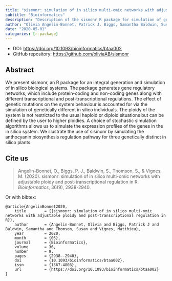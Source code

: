 ```yaml
---
title: "sismonr: simulation of in silico multi-omic networks with adjustable ploidy and post-transcriptional regulation in R"
subtitle: "Bioinformatics"
description: "Description of the sismonr R package for simulation of gene regulatory networks with transcription and post-transcriptional regulation."
author: "Olivia Angelin-Bonnet, Patrick J. Biggs, Samantha Baldwin, Susan Thomson, Matthieu Vignes"
date: "2020-05-01"
categories: [r-package]
---
```


- DOI: <https://doi.org/10.1093/bioinformatics/btaa002>
- GitHub repository: <https://github.com/oliviaAB/sismonr>

## Abstract

We present sismonr, an R package for an integral generation and simulation of in silico biological systems. The package generates gene regulatory networks, which include protein-coding and non-coding genes along with different transcriptional and post-transcriptional regulations. The effect of genetic mutations on the system behaviour is accounted for via the simulation of genetically different in silico individuals. The ploidy of the system is not restricted to the usual haploid or diploid situations but can be defined by the user to higher ploidies. A choice of stochastic simulation algorithms allows us to simulate the expression profiles of the genes in the in silico system. We illustrate the use of sismonr by simulating the anthocyanin biosynthesis regulation pathway for three genetically distinct in silico plants.

## Cite us

> Angelin-Bonnet, O., Biggs, P. J., Baldwin, S., Thomson, S., & Vignes, M. (2020). sismonr: simulation of in silico multi-omic networks with adjustable ploidy and post-transcriptional regulation in R. *Bioinformatics*, 36(9), 2938-2940.

Or with bibtex:

```
@article{AngelinBonnet2020,
	title        = {{sismonr: simulation of in silico multi-omic networks with adjustable ploidy and post-transcriptional regulation in R}},
	author       = {Angelin-Bonnet, Olivia and Biggs, Patrick J and Baldwin, Samantha and Thomson, Susan and Vignes, Matthieu},
	year         = 2020,
	month        = {05},
	journal      = {Bioinformatics},
	volume       = 36,
	number       = 9,
	pages        = {2938--2940},
	doi          = {10.1093/bioinformatics/btaa002},
	issn         = {1367-4803},
	url          = {https://doi.org/10.1093/bioinformatics/btaa002}
}
```
